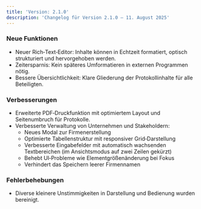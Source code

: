 ```yaml
---
title: 'Version: 2.1.0'
description: 'Changelog für Version 2.1.0 – 11. August 2025'
---
```


### Neue Funktionen

- Neuer Rich‑Text‑Editor: Inhalte können in Echtzeit formatiert, optisch strukturiert und hervorgehoben werden.
- Zeitersparnis: Kein späteres Umformatieren in externen Programmen nötig.
- Bessere Übersichtlichkeit: Klare Gliederung der Protokollinhalte für alle Beteiligten.

### Verbesserungen

- Erweiterte PDF‑Druckfunktion mit optimiertem Layout und Seitenumbruch für Protokolle.
- Verbesserte Verwaltung von Unternehmen und Stakeholdern:
  - Neues Modal zur Firmenerstellung
  - Optimierte Tabellenstruktur mit responsiver Grid‑Darstellung
  - Verbesserte Eingabefelder mit automatisch wachsenden Textbereichen (im Ansichtsmodus auf zwei Zeilen gekürzt)
  - Behebt UI‑Probleme wie Elementgrößenänderung bei Fokus
  - Verhindert das Speichern leerer Firmennamen

### Fehlerbehebungen

- Diverse kleinere Unstimmigkeiten in Darstellung und Bedienung wurden bereinigt.

